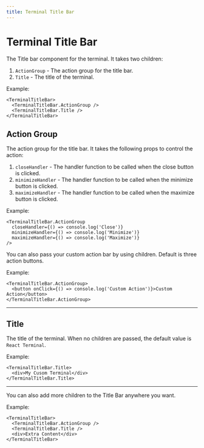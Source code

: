 ```yaml
---
title: Terminal Title Bar
---
```


# Terminal Title Bar

The Title bar component for the terminal. It takes two children:

1. `ActionGroup` - The action group for the title bar.
2. `Title` - The title of the terminal.

Example:

```tsx
<TerminalTitleBar>
  <TerminalTitleBar.ActionGroup />
  <TerminalTitleBar.Title />
</TerminalTitleBar>
```

## Action Group

The action group for the title bar. It takes the following props to control the action:

1. `closeHandler` - The handler function to be called when the close button is clicked.
2. `minimizeHandler` - The handler function to be called when the minimize button is clicked.
3. `maximizeHandler` - The handler function to be called when the maximize button is clicked.

Example:

```tsx
<TerminalTitleBar.ActionGroup
  closeHandler={() => console.log('Close')}
  minimizeHandler={() => console.log('Minimize')}
  maximizeHandler={() => console.log('Maximize')}
/>
```

You can also pass your custom action bar by using children. Default is three action buttons.

Example:

```tsx
<TerminalTitleBar.ActionGroup>
  <button onClick={() => console.log('Custom Action')}>Custom Action</button>
</TerminalTitleBar.ActionGroup>
```

---

## Title

The title of the terminal. When no children are passed, the default value is `React Terminal`.

Example:

```tsx
<TerminalTitleBar.Title>
  <div>My Cusom Terminal</div>
</TerminalTitleBar.Title>
```

---

You can also add more children to the Title Bar anywhere you want.

Example:

```tsx
<TerminalTitleBar>
  <TerminalTitleBar.ActionGroup />
  <TerminalTitleBar.Title />
  <div>Extra Content</div>
</TerminalTitleBar>
```
